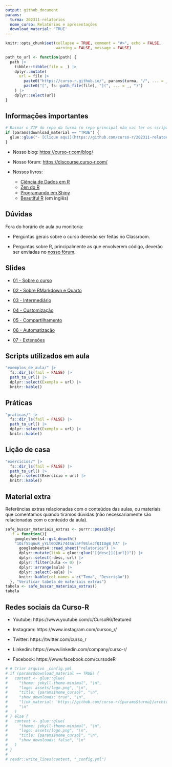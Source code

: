 ```yaml
---
output: github_document
params:
  turma: 202311-relatorios
  nome_curso: Relatórios e apresentações
  download_material: 'TRUE'
---
```


<!-- README.md is generated from README.Rmd. Please edit that file -->

```r
knitr::opts_chunk$set(collapse = TRUE, comment = "#>", echo = FALSE,
                      warning = FALSE, message = FALSE)

path_to_url <- function(path) {
  path |>
    tibble::tibble(file = _) |>
    dplyr::mutate(
      url = file |>
        paste0("https://curso-r.github.io/", params$turma, "/", ... = _) |>
        paste0("[", fs::path_file(file), "](", ... = _, ")")
    ) |>
    dplyr::select(url)
}
```

## Informações importantes

```r
# Baixar o ZIP do repo da turma (o repo principal não vai ter os scripts feitos em aula)
if (params$download_material == "TRUE") {
  glue::glue("- [Clique aqui](https://github.com/curso-r/202311-relatorios/archive/refs/heads/main.zip) para baixar o material do curso.")
}
```

- Nosso blog: [https://curso-r.com/blog/](https://curso-r.com/blog/)

- Nosso fórum: [https://discourse.curso-r.com/](https://discourse.curso-r.com/)

- Nossos livros: 
  - [Ciência de Dados em R](https://livro.curso-r.com/)
  - [Zen do R](https://curso-r.github.io/zen-do-r/)
  - [Programando em Shiny](https://programando-em-shiny.curso-r.com/)
  - [Beautiful R](https://curso-r.github.io/beautiful-r/) (em inglês)



## Dúvidas

Fora do horário de aula ou monitoria:

- Perguntas gerais sobre o curso deverão ser feitas no Classroom.

- Perguntas sobre R, principalmente as que envolverem código, deverão ser enviadas no [nosso fórum](https://discourse.curso-r.com/).

## Slides

- [01 - Sobre o curso](https://curso-r.github.io/main-relatorios/slides/01-sobre-o-curso.html)

- [02 - Sobre RMarkdown e Quarto](https://curso-r.github.io/main-relatorios/slides/02-sobre-rmd-qmd.html)

- [03 - Intermediário](https://curso-r.github.io/main-relatorios/slides/03-intermediario.html)

- [04 - Customização](https://curso-r.github.io/main-relatorios/slides/04-customizacao.html)

- [05 - Compartilhamento](https://curso-r.github.io/main-relatorios/slides/05-compartilhamento.html)

- [06 - Automatização](https://curso-r.github.io/main-relatorios/slides/06-automatizacao.html)

- [07 - Extensões](https://curso-r.github.io/main-relatorios/slides/07-extensoes.html)


## Scripts utilizados em aula

```r
"exemplos_de_aula/" |>
  fs::dir_ls(fail = FALSE) |>
  path_to_url() |>
  dplyr::select(Exemplo = url) |>
  knitr::kable()
```
## Práticas

```r
"praticas/" |>
  fs::dir_ls(fail = FALSE) |>
  path_to_url() |>
  dplyr::select(Exemplo = url) |>
  knitr::kable()
```

## Lição de casa

```r
"exercicios/" |>
  fs::dir_ls(fail = FALSE) |>
  path_to_url() |>
  dplyr::select(Exercício = url) |>
  knitr::kable()
```


## Material extra

Referências extras relacionadas com o conteúdos das aulas, ou materiais que
comentamos quando tiramos dúvidas (não necessariamente são relacionadas com o
conteúdo da aula).


```r
safe_buscar_materiais_extras <- purrr::possibly(
  .f = function(){
    googlesheets4::gs4_deauth()
    "1Oif55qAuR_yYLt0D2Ri744SAlaFf9SleJfQIIUgB_hA" |>
      googlesheets4::read_sheet("relatorios") |>
      dplyr::mutate(link = glue::glue("[{desc}]({url})")) |>
      dplyr::select(-desc,-url) |>
      dplyr::filter(aula <= 0) |> 
      dplyr::arrange(aula) |>
      dplyr::select(-aula) |> 
      knitr::kable(col.names = c("Tema", "Descrição")) 
  }, "Verificar tabela de materiais extras")
tabela <- safe_buscar_materiais_extras()
tabela
```

## Redes sociais da Curso-R

- Youtube: https://www.youtube.com/c/CursoR6/featured

- Instagram: https://www.instagram.com/cursoo_r/

- Twitter: https://twitter.com/curso_r

- Linkedin: https://www.linkedin.com/company/curso-r/

- Facebook: https://www.facebook.com/cursodeR

```r
# # Criar arquivo _config.yml
# if (params$download_material == TRUE) {
#   content <- glue::glue(
#     "theme: jekyll-theme-minimal", "\n",
#     "logo: assets/logo.png", "\n",
#     "title: {params$nome_curso}", "\n",
#     "show_downloads: true", "\n",
#     "link_material: 'https://github.com/curso-r/{params$turma}/archive/refs/heads/main.zip'",
#     "\n"
#   )
# } else {
#   content <- glue::glue(
#     "theme: jekyll-theme-minimal", "\n",
#     "logo: assets/logo.png", "\n",
#     "title: {params$nome_curso}", "\n",
#     "show_downloads: false", "\n"
#   )
# }
# 
# readr::write_lines(content, "_config.yml")
```
